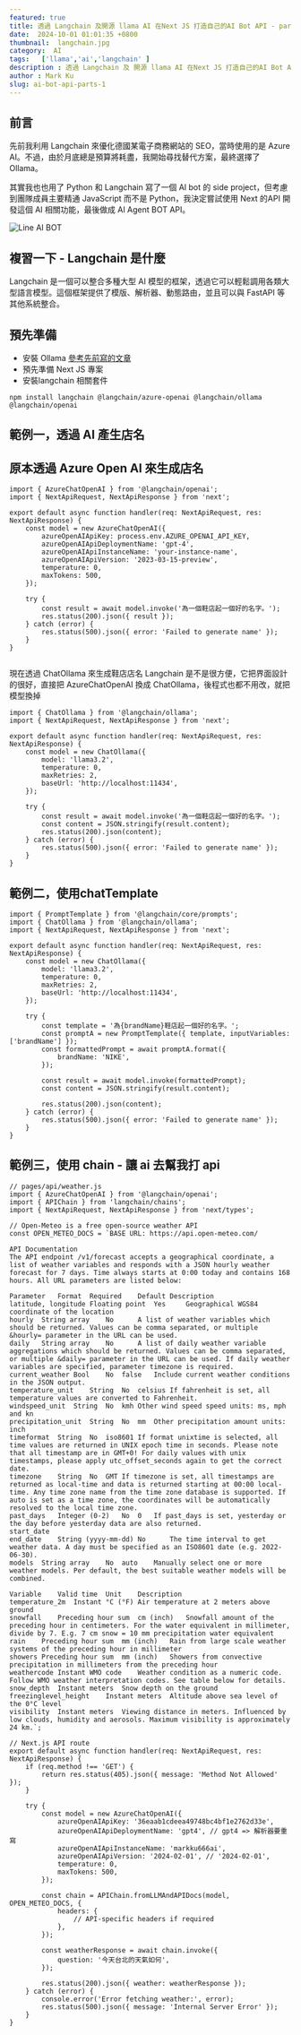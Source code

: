 ```yaml
---
featured: true
title: 透過 Langchain 及開源 llama AI 在Next JS 打造自己的AI Bot API - part's 1
date:  2024-10-01 01:01:35 +0800
thumbnail:  langchain.jpg
category:  AI  
tags:   ['llama','ai','langchain' ]
description : 透過 Langchain 及 開源 llama AI 在Next JS 打造自己的AI Bot API - part's 1
author : Mark Ku
slug: ai-bot-api-parts-1
---
```

## 前言 
先前我利用 Langchain 來優化德國某電子商務網站的 SEO，當時使用的是 Azure AI。不過，由於月底總是預算將耗盡，我開始尋找替代方案，最終選擇了 Ollama。

其實我也也用了 Python 和 Langchain 寫了一個 AI bot 的 side project，但考慮到團隊成員主要精通 JavaScript 而不是 Python，我決定嘗試使用 Next 的API 開發這個 AI 相關功能，最後做成 AI Agent BOT API。

![Line AI BOT](line-ai-bot.png)


## 複習一下 - Langchain 是什麼
Langchain 是一個可以整合多種大型 AI 模型的框架，透過它可以輕鬆調用各類大型語言模型。這個框架提供了模版、解析器、動態路由，並且可以與 FastAPI 等其他系統整合。

## 預先準備
* 安裝 Ollama [參考先前寫的文章](https://blog.markkulab.net/build-your-ollama-ai-with-hardware-acceleration/)
* 預先準備 Next JS 專案
* 安裝langchain 相關套件

```
npm install langchain @langchain/azure-openai @langchain/ollama @langchain/openai
```
## 範例一，透過 AI 產生店名
## 原本透過 Azure Open AI 來生成店名

```
import { AzureChatOpenAI } from '@langchain/openai';
import { NextApiRequest, NextApiResponse } from 'next';

export default async function handler(req: NextApiRequest, res: NextApiResponse) {
    const model = new AzureChatOpenAI({
        azureOpenAIApiKey: process.env.AZURE_OPENAI_API_KEY,
        azureOpenAIApiDeploymentName: 'gpt-4',
        azureOpenAIApiInstanceName: 'your-instance-name',
        azureOpenAIApiVersion: '2023-03-15-preview',
        temperature: 0,
        maxTokens: 500,
    });

    try {
        const result = await model.invoke('為一個鞋店起一個好的名字。');
        res.status(200).json({ result });
    } catch (error) {
        res.status(500).json({ error: 'Failed to generate name' });
    }
}


```
現在透過 ChatOllama 來生成鞋店店名
Langchain 是不是很方便，它把界面設計的很好，直接把 AzureChatOpenAI 換成 ChatOllama，後程式也都不用改，就把模型換掉
```
import { ChatOllama } from '@langchain/ollama';
import { NextApiRequest, NextApiResponse } from 'next';

export default async function handler(req: NextApiRequest, res: NextApiResponse) {
    const model = new ChatOllama({
        model: 'llama3.2',
        temperature: 0,
        maxRetries: 2,
        baseUrl: 'http://localhost:11434',
    });

    try {
        const result = await model.invoke('為一個鞋店起一個好的名字。');
        const content = JSON.stringify(result.content);
        res.status(200).json(content);
    } catch (error) {
        res.status(500).json({ error: 'Failed to generate name' });
    }
}

```
## 範例二，使用chatTemplate 

```
import { PromptTemplate } from '@langchain/core/prompts';
import { ChatOllama } from '@langchain/ollama';
import { NextApiRequest, NextApiResponse } from 'next';

export default async function handler(req: NextApiRequest, res: NextApiResponse) {
    const model = new ChatOllama({
        model: 'llama3.2',
        temperature: 0,
        maxRetries: 2,
        baseUrl: 'http://localhost:11434',
    });

    try {
        const template = '為{brandName}鞋店起一個好的名字。';
        const promptA = new PromptTemplate({ template, inputVariables: ['brandName'] });
        const formattedPrompt = await promptA.format({
            brandName: 'NIKE',
        });

        const result = await model.invoke(formattedPrompt);
        const content = JSON.stringify(result.content);

        res.status(200).json(content);
    } catch (error) {
        res.status(500).json({ error: 'Failed to generate name' });
    }
}

```
## 範例三，使用 chain - 讓 ai 去幫我打 api 

```
// pages/api/weather.js
import { AzureChatOpenAI } from '@langchain/openai';
import { APIChain } from 'langchain/chains';
import { NextApiRequest, NextApiResponse } from 'next/types';

// Open-Meteo is a free open-source weather API
const OPEN_METEO_DOCS = `BASE URL: https://api.open-meteo.com/

API Documentation
The API endpoint /v1/forecast accepts a geographical coordinate, a list of weather variables and responds with a JSON hourly weather forecast for 7 days. Time always starts at 0:00 today and contains 168 hours. All URL parameters are listed below:

Parameter	Format	Required	Default	Description
latitude, longitude	Floating point	Yes		Geographical WGS84 coordinate of the location
hourly	String array	No		A list of weather variables which should be returned. Values can be comma separated, or multiple &hourly= parameter in the URL can be used.
daily	String array	No		A list of daily weather variable aggregations which should be returned. Values can be comma separated, or multiple &daily= parameter in the URL can be used. If daily weather variables are specified, parameter timezone is required.
current_weather	Bool	No	false	Include current weather conditions in the JSON output.
temperature_unit	String	No	celsius	If fahrenheit is set, all temperature values are converted to Fahrenheit.
windspeed_unit	String	No	kmh	Other wind speed speed units: ms, mph and kn
precipitation_unit	String	No	mm	Other precipitation amount units: inch
timeformat	String	No	iso8601	If format unixtime is selected, all time values are returned in UNIX epoch time in seconds. Please note that all timestamp are in GMT+0! For daily values with unix timestamps, please apply utc_offset_seconds again to get the correct date.
timezone	String	No	GMT	If timezone is set, all timestamps are returned as local-time and data is returned starting at 00:00 local-time. Any time zone name from the time zone database is supported. If auto is set as a time zone, the coordinates will be automatically resolved to the local time zone.
past_days	Integer (0-2)	No	0	If past_days is set, yesterday or the day before yesterday data are also returned.
start_date
end_date	String (yyyy-mm-dd)	No		The time interval to get weather data. A day must be specified as an ISO8601 date (e.g. 2022-06-30).
models	String array	No	auto	Manually select one or more weather models. Per default, the best suitable weather models will be combined.

Variable	Valid time	Unit	Description
temperature_2m	Instant	°C (°F)	Air temperature at 2 meters above ground
snowfall	Preceding hour sum	cm (inch)	Snowfall amount of the preceding hour in centimeters. For the water equivalent in millimeter, divide by 7. E.g. 7 cm snow = 10 mm precipitation water equivalent
rain	Preceding hour sum	mm (inch)	Rain from large scale weather systems of the preceding hour in millimeter
showers	Preceding hour sum	mm (inch)	Showers from convective precipitation in millimeters from the preceding hour
weathercode	Instant	WMO code	Weather condition as a numeric code. Follow WMO weather interpretation codes. See table below for details.
snow_depth	Instant	meters	Snow depth on the ground
freezinglevel_height	Instant	meters	Altitude above sea level of the 0°C level
visibility	Instant	meters	Viewing distance in meters. Influenced by low clouds, humidity and aerosols. Maximum visibility is approximately 24 km.`;

// Next.js API route
export default async function handler(req: NextApiRequest, res: NextApiResponse) {
    if (req.method !== 'GET') {
        return res.status(405).json({ message: 'Method Not Allowed' });
    }

    try {
        const model = new AzureChatOpenAI({
            azureOpenAIApiKey: '36eaab1cdeea49748bc4bf1e2762d33e',
            azureOpenAIApiDeploymentName: 'gpt4', // gpt4 => 解析器要重寫
            azureOpenAIApiInstanceName: 'markku666ai',
            azureOpenAIApiVersion: '2024-02-01', // '2024-02-01',
            temperature: 0,
            maxTokens: 500,
        });

        const chain = APIChain.fromLLMAndAPIDocs(model, OPEN_METEO_DOCS, {
            headers: {
                // API-specific headers if required
            },
        });

        const weatherResponse = await chain.invoke({
            question: '今天台北的天氣如何',
        });

        res.status(200).json({ weather: weatherResponse });
    } catch (error) {
        console.error('Error fetching weather:', error);
        res.status(500).json({ message: 'Internal Server Error' });
    }
}

```